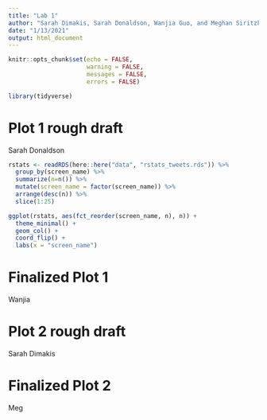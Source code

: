 ```yaml
---
title: "Lab 1"
author: "Sarah Dimakis, Sarah Donaldson, Wanjia Guo, and Meghan Siritzky"
date: "1/13/2021"
output: html_document
---
```

```r
knitr::opts_chunk$set(echo = FALSE,
                      warning = FALSE,
                      messages = FALSE,
                      errors = FALSE)

library(tidyverse)

```

# Plot 1 rough draft

Sarah Donaldson
```r

rstats <- readRDS(here::here("data", "rstats_tweets.rds")) %>% 
  group_by(screen_name) %>% 
  summarize(n=n()) %>% 
  mutate(screen_name = factor(screen_name)) %>% 
  arrange(desc(n)) %>% 
  slice(1:25)

```

```r
ggplot(rstats, aes(fct_reorder(screen_name, n), n)) +
  theme_minimal() +
  geom_col() +
  coord_flip() +
  labs(x = "screen_name")

```



# Finalized Plot 1

Wanjia

# Plot 2 rough draft

Sarah Dimakis

# Finalized Plot 2

Meg